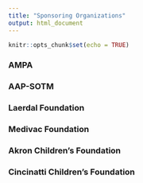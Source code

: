 ```yaml
---
title: "Sponsoring Organizations"
output: html_document
---
```


```r
knitr::opts_chunk$set(echo = TRUE)
```


### AMPA

### AAP-SOTM

### Laerdal Foundation

### Medivac Foundation

### Akron Children's Foundation

### Cincinatti Children's Foundation



